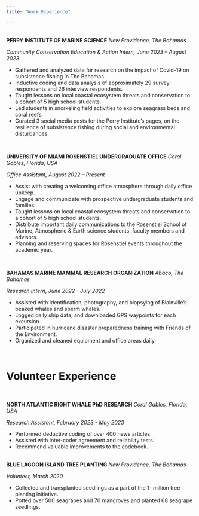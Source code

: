 ---
title: "Work Experience"

---
<br>
<b>PERRY INSTITUTE OF MARINE SCIENCE</b> <i>New Providence, The Bahamas</i>

<i>Community Conservation Education & Action Intern, June 2023 – August 2023</i>
<p>
<ul>
  <li>Gathered and analyzed data for research on the impact of Covid-19 on subsistence fishing in The Bahamas.</li>
  <li>Inductive coding and data analysis of approximately 29 survey respondents and 26 interview respondents.</li>
  <li>Taught lessons on local coastal ecosystem threats and conservation to a cohort of 5 high school students.</li>
  <li>Led students in snorkeling field activities to explore seagrass beds and coral reefs.</li>
  <li>Curated 3 social media posts for the Perry Institute’s pages, on the resilience of subsistence fishing during social and 
environmental disturbances.</li>
</ul> </p>
<br>

<p> 
<b>UNIVERSITY OF MIAMI ROSENSTIEL UNDERGRADUATE OFFICE</b> <i>Coral Gables, Florida, USA</i>

<i>Office Assistant, August 2022 – Present</i>
<p>
<ul>
  <li>Assist with creating a welcoming office atmosphere through daily office upkeep.</li>
  <li>Engage and communicate with prospective undergraduate students and families.</li>
  <li>Taught lessons on local coastal ecosystem threats and conservation to a cohort of 5 high school students.</li>
  <li>Distribute important daily communications to the Rosenstiel School of Marine, Atmospheric & Earth science students, faculty members and advisors.</li>
  <li>Planning and reserving spaces for Rosenstiel events throughout the academic year.</li>
</ul>
</p>
<br>

<p>
<b>BAHAMAS MARINE MAMMAL RESEARCH ORGANIZATION</b> <i>Abaco, The Bahamas</i>
<p>
<i>Research Intern, June 2022 - July 2022</i> 
<ul>
  <li>Assisted with identification, photography, and biopsying of Blainville’s beaked whales and sperm whales.</li>
  <li>Logged daily ship data, and downloaded GPS waypoints for each excursion.</li>
  <li>Participated in hurricane disaster preparedness training with Friends of the Environment.</li>
  <li>Organized and cleaned equipment and office areas daily.</li>
</ul>
</p>

<br>
<h1>Volunteer Experience </h1><br>

<p>
<b>NORTH ATLANTIC RIGHT WHALE PhD RESEARCH </b> <i>Coral Gables, Florida, USA</i>
<p>
<i>Research Assistant, February 2023 - May 2023</i> 
<ul>
  <li>Performed deductive coding of over 400 news articles.</li>
  <li>Assisted with inter-coder agreement and reliability tests.</li>
  <li>Recommend valuable improvements to the codebook.</li>
 </ul>
</p>

<br>
<b>BLUE LAGOON ISLAND TREE PLANTING </b> <i>New Providence, The Bahamas</i>
<p>
<i>Volunteer, March 2020</i> 
<ul>
  <li>Collected and transplanted seedlings as a part of the 1- million tree planting initiative.</li>
  <li>Potted over 500 seagrapes and 70 mangroves and planted 68 seagrape seedlings.</li>
 </ul>
</p>
